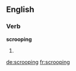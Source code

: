 ==English==

===Verb===
'''scrooping'''

# {{present participle of|scroop}}

[[de:scrooping]]
[[fr:scrooping]]